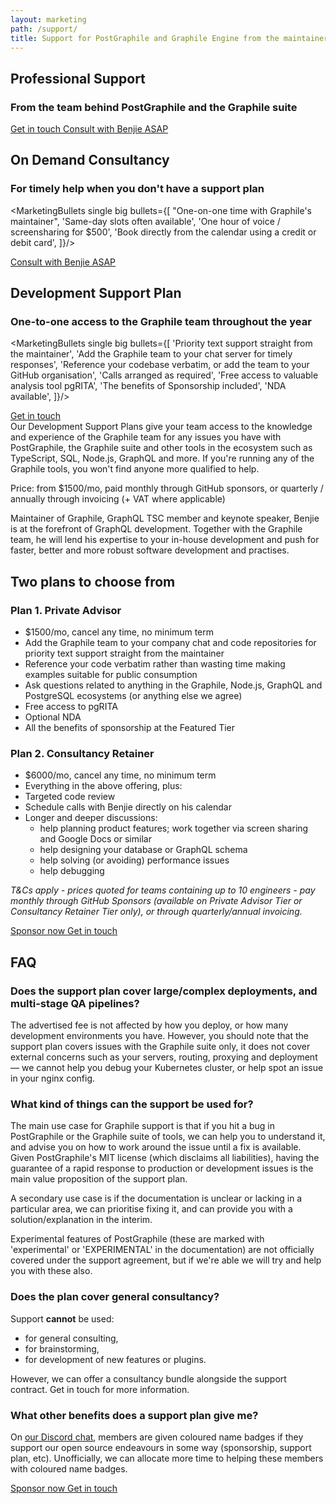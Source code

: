 ```yaml
---
layout: marketing
path: /support/
title: Support for PostGraphile and Graphile Engine from the maintainer
---
```



<MarketingLayout blue>

<!-- **************************************** -->

<Hero bg="white">

## Professional Support

### From the team behind PostGraphile and the Graphile suite

<div class='flex'>
<a class='mr3 button--solid-light' href='mailto:team@graphile.com?subject=Support%20enquiry'>Get in touch <span class='fas fa-fw fa-arrow-right' /></a>
<a class='mr3 button--solid' target="_blank" href='https://benjie.dev/'>Consult with Benjie ASAP <span class='fas fa-fw fa-external-link-alt' /></a>
</div>

</Hero>

<MarketingSection bg="white">

<div className="f4 b tl" style={{maxWidth: '54rem', margin: '0 auto'}}>


## On Demand Consultancy

### For timely help when you don't have a support plan

<MarketingBullets single big bullets={[
"One-on-one time with Graphile's maintainer",
'Same-day slots often available',
'One hour of voice / screensharing for $500',
'Book directly from the calendar using a credit or debit card',
]}/>

<div class='flex'>
<a class='mr3 button--solid' target="_blank" href='https://benjie.dev/'>Consult with Benjie ASAP <span class='fas fa-fw fa-external-link-alt' /></a>
</div>
</div>

</MarketingSection>

<MarketingDivide from="white" to="medium" via="light" down />

<MarketingDivide from="medium" to="nodes" via="medium" />

<MarketingSection bg="nodes">

<div className="f4 b tl" style={{maxWidth: '54rem', margin: '0 auto'}}>

## Development Support Plan

### One-to-one access to the Graphile team throughout the year

<MarketingBullets single big bullets={[
'Priority text support straight from the maintainer',
'Add the Graphile team to your chat server for timely responses',
'Reference your codebase verbatim, or add the team to your GitHub organisation',
'Calls arranged as required',
'Free access to valuable analysis tool pgRITA',
'The benefits of Sponsorship included',
'NDA available',
]}/>

<div class='flex'>
    <a class='button--solid' href='mailto:team@graphile.com?subject=Support%20plan%20enquiry'>Get in touch <span class='fas fa-fw fa-arrow-right' /></a>
</div>
</div>

</MarketingSection>

<MarketingDivide from="nodes" to="medium" />

<MarketingSection bg="medium">

<div className="f4 tl" style={{maxWidth: '50rem', margin: '0 auto'}}>
Our Development Support Plans give your team access to the knowledge and
experience of the Graphile team for any issues you have with
PostGraphile, the Graphile suite and other tools in the ecosystem 
such as TypeScript, SQL, Node.js, GraphQL and more. If you're running any of the Graphile tools, you won't find anyone more qualified to help. 

Price: from $1500/mo, paid monthly through GitHub sponsors, or quarterly / annually through invoicing (+ VAT where applicable)
</div>

</MarketingSection>

<MarketingDivide from="medium" to="dark" via="light" down/>

<MarketingSection bg="dark">

<div className="f4 b tl" style={{maxWidth: '54rem', margin: '0 auto'}}>
<div class="mw9 ph3-ns flex flex-wrap justify-between">
<TeamBio
name="Benjie"
role="Maintainer of Graphile and GraphQL TSC member"
imageAlt="Benjie at Reactive Conf 2019"
imageSrc="/images/support/makeitfast3.jpg"
>
Maintainer of Graphile, GraphQL TSC member and keynote speaker, Benjie is at the forefront of GraphQL development. Together with the Graphile team, he will lend his expertise to your in-house development and push for faster, better and more robust software development and practises.  
</TeamBio>
</div>
</div>

</MarketingSection>

<MarketingDivide from="dark" to="medium" via="light"/>

<MarketingSection bg="medium">
<div className="f4 tl pb5" style={{maxWidth: '50rem', margin: '0 auto'}}>

## Two plans to choose from

### Plan 1. Private Advisor

- $1500/mo, cancel any time, no minimum term
- Add the Graphile team to your company chat and code repositories for priority text support straight from the maintainer
- Reference your code verbatim rather than wasting time making examples suitable for public consumption
- Ask questions related to anything in the Graphile, Node.js, GraphQL and PostgreSQL ecosystems (or anything else we agree)
- Free access to pgRITA
- Optional NDA
- All the benefits of sponsorship at the Featured Tier  

### Plan 2. Consultancy Retainer 

- $6000/mo, cancel any time, no minimum term
- Everything in the above offering, plus:
- Targeted code review
- Schedule calls with Benjie directly on his calendar
- Longer and deeper discussions:
    - help planning product features; work together via screen sharing and Google Docs or similar
    - help designing your database or GraphQL schema
    - help solving (or avoiding) performance issues
    - help debugging  

*T&Cs apply - prices quoted for teams containing up to 10 engineers - pay monthly through GitHub Sponsors (available on Private Advisor Tier or Consultancy Retainer Tier only), or through quarterly/annual invoicing.*

<div class='flex'>
<a class='mr3 button--solid' target="_blank" href='https://github.com/sponsors/benjie'>Sponsor now <span class='fas fa-fw fa-external-link-alt' /></a>
<a class='button--solid' href='mailto:team@graphile.com?subject=Support%20plan%20enquiry'>Get in touch <span class='fas fa-fw fa-arrow-right' /></a>
</div>

</div>
</MarketingSection>

<MarketingDivide from="medium" to="dark" via="light"/>

<MarketingSection bg="dark">

<div className="f4 tl pb5" style={{maxWidth: '50rem', margin: '0 auto'}}>

## FAQ

### Does the support plan cover large/complex deployments, and multi-stage QA pipelines?

The advertised fee is not affected by how you deploy, or how many development
environments you have. However, you should note that the support plan
covers issues with the Graphile suite only, it does not cover external concerns such as
your servers, routing, proxying and deployment — we cannot help you debug your
Kubernetes cluster, or help spot an issue in your nginx config.

### What kind of things can the support be used for?

The main use case for Graphile support is that if you hit a bug in
PostGraphile or the Graphile suite of tools, we can help you to understand it, and advise you on how to work
around the issue until a fix is available. Given PostGraphile's MIT license
(which disclaims all liabilities), having the guarantee of a rapid response
to production or development issues is the main value proposition of the
support plan.

A secondary use case is if the documentation is unclear or
lacking in a particular area, we can prioritise fixing it, and can provide
you with a solution/explanation in the interim.

Experimental features of PostGraphile (these are marked with 'experimental'
or 'EXPERIMENTAL' in the documentation) are not officially covered under the
support agreement, but if we're able we will try and help you with these
also.

### Does the plan cover general consultancy?

Support **cannot** be used:

- for general consulting,
- for brainstorming,
- for development of new features or plugins.

However, we can offer a consultancy bundle alongside the support contract. Get in touch for more information. 

</div>

</MarketingSection>

<MarketingDivide from="dark" to="medium" via="light"/>

<MarketingSection bg="medium">

<div className="f4 tl pb5" style={{maxWidth: '50rem', margin: '0 auto'}}>

### What other benefits does a support plan give me?

On [our Discord chat](http://discord.gg/graphile), members are given coloured
name badges if they support our open source endeavours in some way (sponsorship, support
plan, etc). Unofficially, we can allocate more time to helping these
members with coloured name badges.

<div class='flex'>
<a class='mr3 button--solid' target="_blank" href='https://github.com/sponsors/benjie'>Sponsor now <span class='fas fa-fw fa-external-link-alt' /></a>
<a class='button--solid' href='mailto:team@graphile.com?subject=Support%20plan%20enquiry'>Get in touch <span class='fas fa-fw fa-arrow-right' /></a>
</div>
</div>

</MarketingSection>

</MarketingLayout>
